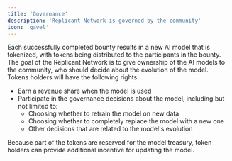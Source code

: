 ```yaml
---
title: 'Governance'
description: 'Replicant Network is governed by the community'
icon: 'gavel'
---
```


Each successfully completed bounty results in a new AI model that is tokenized, with tokens being distributed to the participants in the bounty. The goal of the Replicant Network is to give ownership of the AI models to the community, who should decide about the evolution of the model. Tokens holders will have the following rights:

- Earn a revenue share when the model is used
- Participate in the governance decisions about the model, including but not limited to:
  - Choosing whether to retrain the model on new data
  - Choosing whether to completely replace the model with a new one
  - Other decisions that are related to the model's evolution

Because part of the tokens are reserved for the model treasury, token holders can provide additional incentive for updating the model.
